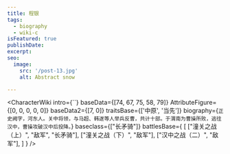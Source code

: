 ```yaml
---
title: 程银
tags:
  - biography
  - wiki-c
isFeatured: true
publishDate:
excerpt:
seo:
  image:
    src: '/post-13.jpg'
    alt: Abstract snow

---
```



<CharacterWiki
  intro={``}
  baseData={[74, 67, 75, 58, 79]}
  AttributeFigure={[0, 0, 0, 0, 0]}
  baseData2={[7, 0]}
  traitsBase={['中原', '当先']}
  biography={`正史阙字，河东人。关中将领，与马超、韩遂等人举兵反曹，共计十部。于渭南为曹操所败，逃往汉中，曹操攻破汉中后投降。`}
  baseclass={["长矛骑"]}
  battlesBase={
    [
      ["潼关之战（上）", "敌军", "长矛骑"],
      ["潼关之战（下）", "敌军"],
      ["汉中之战（二）", "敌军"],
    ]
  }
/>
